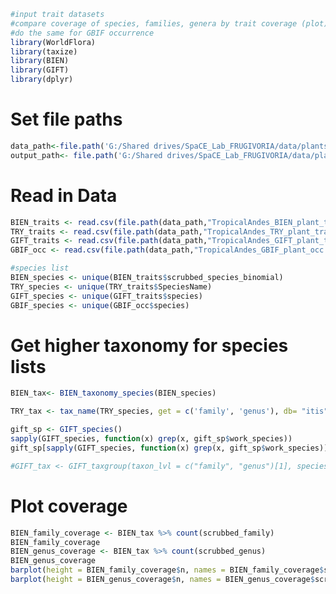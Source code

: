 
```r
#input trait datasets
#compare coverage of species, families, genera by trait coverage (plot)
#do the same for GBIF occurrence 
library(WorldFlora)
library(taxize)
library(BIEN)
library(GIFT)
library(dplyr)
```

# Set file paths
```r
data_path<-file.path('G:/Shared drives/SpaCE_Lab_FRUGIVORIA/data/plants/L0')
output_path<- file.path('G:/Shared drives/SpaCE_Lab_FRUGIVORIA/data/plants/L1')
```

# Read in Data
```r
BIEN_traits <- read.csv(file.path(data_path,"TropicalAndes_BIEN_plant_traits_forest.csv"))
TRY_traits <- read.csv(file.path(data_path,"TropicalAndes_TRY_plant_traits_forestSpecies.csv"))
GIFT_traits <- read.csv(file.path(data_path,"TropicalAndes_GIFT_plant_traits_forest.csv"))
GBIF_occ <- read.csv(file.path(data_path,"TropicalAndes_GBIF_plant_occ.csv"))
```

```r
#species list
BIEN_species <- unique(BIEN_traits$scrubbed_species_binomial)
TRY_species <- unique(TRY_traits$SpeciesName)
GIFT_species <- unique(GIFT_traits$species)
GBIF_species <- unique(GBIF_occ$species)
```

# Get higher taxonomy for species lists
```r
BIEN_tax<- BIEN_taxonomy_species(BIEN_species)
```

```r
TRY_tax <- tax_name(TRY_species, get = c('family', 'genus'), db= "itis")
```


```r
gift_sp <- GIFT_species()
sapply(GIFT_species, function(x) grep(x, gift_sp$work_species))
gift_sp[sapply(GIFT_species, function(x) grep(x, gift_sp$work_species)), ]

#GIFT_tax <- GIFT_taxgroup(taxon_lvl = c("family", "genus")[1], species = GIFT_species)
```

# Plot coverage
```r
BIEN_family_coverage <- BIEN_tax %>% count(scrubbed_family)
BIEN_family_coverage 
BIEN_genus_coverage <- BIEN_tax %>% count(scrubbed_genus) 
BIEN_genus_coverage
barplot(height = BIEN_family_coverage$n, names = BIEN_family_coverage$scrubbed_family, horiz=T, las=1)
barplot(height = BIEN_genus_coverage$n, names = BIEN_genus_coverage$scrubbed_genus, horiz=T, las=1)
```

